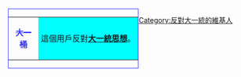 <div style="float: left; border:solid #3333FF 1px; margin: 1px;">
{| cellspacing="0" style="width: 238px;"
| style="width: 45px; height: 45px; text-align: center; font-size: {{{5|{{{id-s|11}}}}}}pt; color: #3333FF;" | '''<del>大一桶</del>'''
| style="font-size: {{{info-s|10}}}pt;background:#00ffff;padding: 4pt; line-height: 1.25em; color: #FF;" | 這個用戶反對'''[[大一統思想]]'''。
|}</div>

[[Category:反對大一統的維基人]]